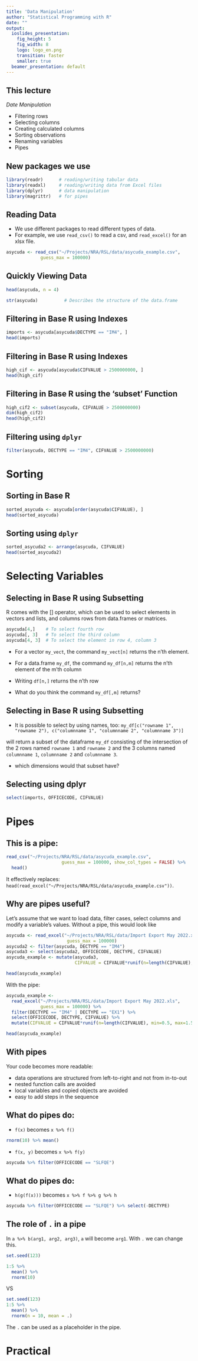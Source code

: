 ```yaml
---
title: 'Data Manipulation'
author: "Statistical Programming with R"
date: ""
output:
  ioslides_presentation:
    fig_height: 5
    fig_width: 8
    logo: logo_en.png
    transition: faster
    smaller: true
  beamer_presentation: default
---
```



## This lecture

*Date Manipulation*

- Filtering rows
- Selecting columns
- Creating calculated columns
- Sorting observations
- Renaming variables
- Pipes

<!-- - Tidy data -->


## New packages we use
```r
library(readr)      # reading/writing tabular data
library(readxl)     # reading/writing data from Excel files
library(dplyr)      # data manipulation
library(magrittr)   # for pipes
```


## Reading Data

- We use different packages to read different types of data. 
- For example, we use `read_csv()` to read a csv, and `read_excel()` for an xlsx file. 
```r
asycuda <- read_csv("~/Projects/NRA/RSL/data/asycuda_example.csv", 
             guess_max = 100000)
```

## Quickly Viewing Data

```r
head(asycuda, n = 4)

str(asycuda)          # Describes the structure of the data.frame
```


## Filtering in Base R using Indexes

```r
imports <- asycuda[asycuda$DECTYPE == "IM4", ]
head(imports)
```


## Filtering in Base R using Indexes
```r
high_cif <- asycuda[asycuda$CIFVALUE > 2500000000, ]
head(high_cif)
```


## Filtering in Base R using the 'subset' Function
```r
high_cif2 <- subset(asycuda, CIFVALUE > 2500000000)
dim(high_cif2)
head(high_cif2)
```


## Filtering using `dplyr`
```r
filter(asycuda, DECTYPE == "IM4", CIFVALUE > 2500000000)
```


# Sorting 

## Sorting in Base R

```r
sorted_asycuda <- asycuda[order(asycuda$CIFVALUE), ]
head(sorted_asycuda)
```

## Sorting using `dplyr` 

```r
sorted_asycuda2 <- arrange(asycuda, CIFVALUE)
head(sorted_asycuda2)
```


# Selecting Variables


## Selecting in Base R using Subsetting

R comes with the [] operator, which can be used to select elements in vectors and lists, and columns rows from data.frames or matrices.

```r
asycuda[4,]    # To select fourth row
asycuda[, 3]   # To select the third column
asycuda[4, 3]  # To select the element in row 4, column 3
```
- For a vector `my_vect`, the command `my_vect[n]` returns the n’th element.

- For a data.frame `my_df`, the command `my_df[n,m]` returns the n’th element of the m’th column

- Writing `df[n,]` returns the n’th row

- What do you think the command `my_df[,m]` returns?


## Selecting in Base R using Subsetting

- It is possible to select by using names, too:
`my_df[c("rowname 1", "rowname 2"), c("columnname 1", "columnname 2", "columnname 3")]`

will return a subset of the dataframe `my_df` consisting of the intersection of the 2 rows named `rowname 1` and `rowname 2` and the 3 columns named `columnname 1`, `columnname 2` and `columnname 3`.

- which dimensions would that subset have?


## Selecting using dplyr

```r
select(imports, OFFICECODE, CIFVALUE)
```

# Pipes

## This is a pipe:

```r
read_csv("~/Projects/NRA/RSL/data/asycuda_example.csv", 
                     guess_max = 100000, show_col_types = FALSE) %>%
  head()
```

It effectively replaces:
`head(read_excel("~/Projects/NRA/RSL/data/asycuda_example.csv"))`.


## Why are pipes useful?
Let's assume that we want to load data, filter cases, select columns and modify a variable's values. Without a pipe, this would look like
```r
asycuda <- read_excel("~/Projects/NRA/RSL/data/Import Export May 2022.xls", 
                       guess_max = 100000)
asycuda2 <- filter(asycuda, DECTYPE == "IM4")
asycuda3 <- select(asycuda2, OFFICECODE, DECTYPE, CIFVALUE)
asycuda_example <- mutate(asycuda3, 
                          CIFVALUE = CIFVALUE*runif(n=length(CIFVALUE), min=0.5, max=1.5))

head(asycuda_example)
```

With the pipe:
```r
asycuda_example <-
  read_excel("~/Projects/NRA/RSL/data/Import Export May 2022.xls", 
             guess_max = 100000) %>%
  filter(DECTYPE == "IM4" | DECTYPE == "EX1") %>%
  select(OFFICECODE, DECTYPE, CIFVALUE) %>%
  mutate(CIFVALUE = CIFVALUE*runif(n=length(CIFVALUE), min=0.5, max=1.5))

head(asycuda_example)
```


## With pipes
Your code becomes more readable:

- data operations are structured from left-to-right and not from in-to-out
- nested function calls are avoided
- local variables and copied objects are avoided
- easy to add steps in the sequence

## What do pipes do:

- `f(x)` becomes `x %>% f()`
```r
rnorm(10) %>% mean()
```
- `f(x, y)` becomes `x %>% f(y)` 
```r
asycuda %>% filter(OFFICECODE == "SLFQE")
```


## What do pipes do: 

- `h(g(f(x)))` becomes `x %>% f %>% g %>% h` 
```r
asycuda %>% filter(OFFICECODE == "SLFQE") %>% select(-DECTYPE)
```


## The role of `.` in a pipe
In `a %>% b(arg1, arg2, arg3)`, `a` will become `arg1`. With `.` we can change this.
```r
set.seed(123)

1:5 %>%
  mean() %>%
  rnorm(10)
```
VS
```r
set.seed(123)
1:5 %>%
  mean() %>%
  rnorm(n = 10, mean = .)
```
The `.` can be used as a placeholder in the pipe.


# Practical 








